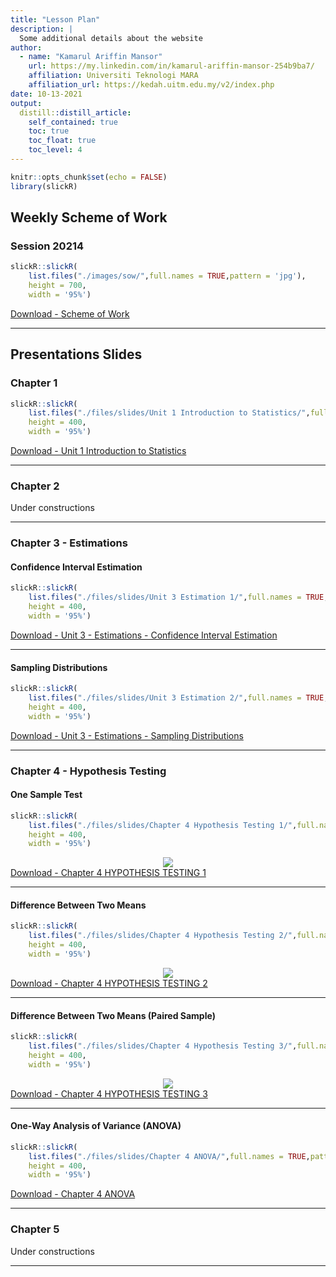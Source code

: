 ```yaml
---
title: "Lesson Plan"
description: |
  Some additional details about the website
author: 
  - name: "Kamarul Ariffin Mansor"
    url: https://my.linkedin.com/in/kamarul-ariffin-mansor-254b9ba7/
    affiliation: Universiti Teknologi MARA
    affiliation_url: https://kedah.uitm.edu.my/v2/index.php
date: 10-13-2021
output: 
  distill::distill_article:
    self_contained: true
    toc: true
    toc_float: true
    toc_level: 4
---
```


```r
knitr::opts_chunk$set(echo = FALSE)
library(slickR)
```

## Weekly Scheme of Work  

### Session 20214  

```r
slickR::slickR(
    list.files("./images/sow/",full.names = TRUE,pattern = 'jpg'),
    height = 700,
    width = '95%')
```  

<aside>
[Download - Scheme of Work](./files/Scheme of Work STA404_TP_Oct 2021-Jan 2022_Terkini.pdf)
</aside>

***  

## Presentations Slides  

### Chapter 1  

```r
slickR::slickR(
    list.files("./files/slides/Unit 1 Introduction to Statistics/",full.names = TRUE,pattern = 'jpg'),
    height = 400,
    width = '95%')
```  

<aside>
[Download - Unit 1 Introduction to Statistics](./files/slides/Unit 1 Introduction to Statistics.pdf)
</aside>

***  

### Chapter 2  

Under constructions  

***  

### Chapter 3 - Estimations  

#### Confidence Interval Estimation  

```r
slickR::slickR(
    list.files("./files/slides/Unit 3 Estimation 1/",full.names = TRUE,pattern = 'jpg'),
    height = 400,
    width = '95%')
```  

<aside>
[Download - Unit 3 - Estimations - Confidence Interval Estimation](./files/slides/Unit 3 - Estimations - Confidence Interval Estimation.pdf)
</aside>

***  

#### Sampling Distributions  

```r
slickR::slickR(
    list.files("./files/slides/Unit 3 Estimation 2/",full.names = TRUE,pattern = 'jpg'),
    height = 400,
    width = '95%')
```

<aside>
[Download - Unit 3 - Estimations - Sampling Distributions](./files/slides/Unit 3 - Estimations - Sampling Distributions.pdf)
</aside>

***  

### Chapter 4 - Hypothesis Testing  

#### One Sample Test  

```r
slickR::slickR(
    list.files("./files/slides/Chapter 4 Hypothesis Testing 1/",full.names = TRUE,pattern = 'jpg'),
    height = 400,
    width = '95%')
```

<center>
![](files/slides/Table1.jpg)
</center>

<aside>
[Download - Chapter 4 HYPOTHESIS TESTING 1](./files/slides/Unit 4 - Hypothesis Testing 1.pdf)
</aside>

***  

#### Difference Between Two Means  

```r
slickR::slickR(
    list.files("./files/slides/Chapter 4 Hypothesis Testing 2/",full.names = TRUE,pattern = 'jpg'),
    height = 400,
    width = '95%')
```

<center>
![](files/slides/Table2.jpg)
</center>

<aside>
[Download - Chapter 4 HYPOTHESIS TESTING 2](./files/slides/Chapter 4 HYPOTHESIS TESTING 2.pdf)
</aside>

***  

#### Difference Between Two Means (Paired Sample)  

```r
slickR::slickR(
    list.files("./files/slides/Chapter 4 Hypothesis Testing 3/",full.names = TRUE,pattern = 'jpg'),
    height = 400,
    width = '95%')
```  

<center>
![](files/slides/Table3.jpg)
</center>

<aside>
[Download - Chapter 4 HYPOTHESIS TESTING 3](./files/slides/Chapter 4 HYPOTHESIS TESTING 3.pdf)
</aside>

***

#### One-Way Analysis of Variance (ANOVA)  

```r
slickR::slickR(
    list.files("./files/slides/Chapter 4 ANOVA/",full.names = TRUE,pattern = 'jpg'),
    height = 400,
    width = '95%')
```

<aside>
[Download - Chapter 4 ANOVA](./files/slides/Chapter 4 ANOVA.pdf)
</aside>

***  

### Chapter 5  

Under constructions  

***